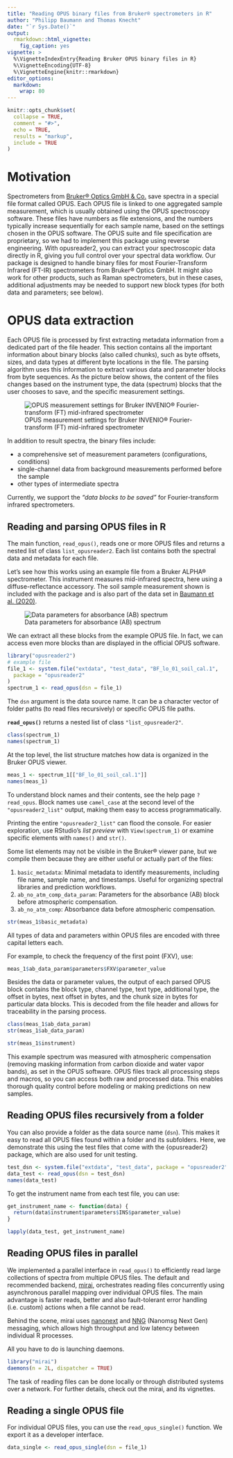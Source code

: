 ```yaml
---
title: "Reading OPUS binary files from Bruker® spectrometers in R"
author: "Philipp Baumann and Thomas Knecht"
date: "`r Sys.Date()`"
output:
  rmarkdown::html_vignette:
    fig_caption: yes
vignette: >
  %\VignetteIndexEntry{Reading Bruker OPUS binary files in R}
  %\VignetteEncoding{UTF-8}
  %\VignetteEngine{knitr::rmarkdown}
editor_options: 
  markdown: 
    wrap: 80
---
```


```r
knitr::opts_chunk$set(
  collapse = TRUE,
  comment = "#>",
  echo = TRUE,
  results = "markup",
  include = TRUE
)
```


# Motivation

Spectrometers from [Bruker® Optics GmbH & Co.](https://www.bruker.com/en.html) save spectra in a special file format called OPUS. 
Each OPUS file is linked to one aggregated sample measurement, which is usually obtained using the OPUS spectroscopy software.
These files have numbers as file extensions, and the numbers typically increase sequentially for each sample name, based on the settings chosen in the OPUS software.
The OPUS suite and file specification are proprietary, so we had to implement this package using reverse engineering. 
With opusreader2, you can extract your spectroscopic data directly in R, giving you full control over your spectral data workflow.
Our package is designed to handle binary files for most Fourier-Transform Infrared (FT-IR) spectrometers from Bruker® Optics GmbH. 
It might also work for other products, such as Raman spectrometers, but in these cases, additional adjustments may be needed to support new block types (for both data and parameters; see below).

# OPUS data extraction

Each OPUS file is processed by first extracting metadata information from a dedicated part of the file header.
This section contains all the important information about binary blocks (also called chunks), such as byte offsets, sizes, and data types at different byte locations in the file.
The parsing algorithm uses this information to extract various data and parameter blocks from byte sequences.
As the picture below shows, the content of the files changes based on the instrument type, the data (spectrum) blocks that the user chooses to save, and the specific measurement settings.

![OPUS measurement settings for Bruker INVENIO® Fourier-transform (FT) mid-infrared spectrometer](images/opus-measurement-settings.png){#fig:opus_settings}

In addition to result spectra, the binary files include:

- a comprehensive set of measurement parameters (configurations, conditions)
- single-channel data from background measurements performed before the sample
- other types of intermediate spectra

Currently, we support the *"data blocks to be saved"* for Fourier-transform infrared spectrometers.

## Reading and parsing OPUS files in R

The main function, `read_opus()`, reads one or more OPUS files and returns a nested list of class `list_opusreader2`.
Each list contains both the spectral data and metadata for each file.

Let's see how this works using an example file from a Bruker ALPHA® spectrometer.
This instrument measures mid-infrared spectra, here using a diffuse-reflectance accessory.
The soil sample measurement shown is included with the package and is also part of the data set in [Baumann et al. (2020)](https://soil.copernicus.org/articles/7/717/2021/).

![Data parameters for absorbance (AB) spectrum](images/OPUS_block1.png)

We can extract all these blocks from the example OPUS file. 
In fact, we can access even more blocks than are displayed in the official OPUS software.

```r
library("opusreader2")
# example file
file_1 <- system.file("extdata", "test_data", "BF_lo_01_soil_cal.1",
  package = "opusreader2"
)
spectrum_1 <- read_opus(dsn = file_1)
```


The `dsn` argument is the data source name. It can be a character vector of folder paths (to read files recursively) or specific OPUS file paths.

**`read_opus()`** returns a nested list of class `"list_opusreader2"`.

```r
class(spectrum_1)
names(spectrum_1)
```

At the top level, the list structure matches how data is organized in the Bruker OPUS viewer.

```r
meas_1 <- spectrum_1[["BF_lo_01_soil_cal.1"]]
names(meas_1)
```

To understand block names and their contents, see the help page `?read_opus`.
Block names use `camel_case` at the second level of the `"opusreader2_list"` output, making them easy to access programmatically.

Printing the entire `"opusreader2_list"` can flood the console.
For easier exploration, use RStudio's *list preview* with `View(spectrum_1)` or examine specific elements with `names()` and `str()`.

Some list elements may not be visible in the Bruker® viewer pane, but we compile them because they are either useful or actually part of the files:

1. `basic_metadata`: Minimal metadata to identify measurements, including file name, sample name, and timestamps. Useful for organizing spectral libraries and prediction workflows.
2. `ab_no_atm_comp_data_param`: Parameters for the absorbance (AB) block before atmospheric compensation.
3. `ab_no_atm_comp`: Absorbance data before atmospheric compensation.

```r
str(meas_1$basic_metadata)
```

All types of data and parameters within OPUS files are encoded with three capital letters each.

For example, to check the frequency of the first point (FXV), use:

```r
meas_1$ab_data_param$parameters$FXV$parameter_value
```

Besides the data or parameter values, the output of each parsed OPUS block contains the block type, channel type, text type, additional type, the offset in bytes, next offset in bytes, and the chunk size in bytes for particular data blocks.
This is decoded from the file header and allows for traceability in the parsing process.

```r
class(meas_1$ab_data_param)
str(meas_1$ab_data_param)
```

```r
str(meas_1$instrument)
```


This example spectrum was measured with atmospheric compensation (removing masking information from carbon dioxide and water vapor bands), as set in the OPUS software.
OPUS files track all processing steps and macros, so you can access both raw and processed data.
This enables thorough quality control before modeling or making predictions on new samples.

## Reading OPUS files recursively from a folder

You can also provide a folder as the data source name (`dsn`).
This makes it easy to read all OPUS files found within a folder and its subfolders.
Here, we demonstrate this using the test files that come with the {opusreader2} package, which are also used for unit testing.

```r
test_dsn <- system.file("extdata", "test_data", package = "opusreader2")
data_test <- read_opus(dsn = test_dsn)
names(data_test)
```

To get the instrument name from each test file, you can use:

```r
get_instrument_name <- function(data) {
  return(data$instrument$parameters$INS$parameter_value)
}

lapply(data_test, get_instrument_name)
```

## Reading OPUS files in parallel

We implemented a parallel interface in `read_opus()` to efficiently read large collections of spectra from multiple OPUS files.
The default and recommended backend, [mirai](https://mirai.r-lib.org/), orchestrates reading files concurrently using asynchronous parallel mapping over individual OPUS files.
The main advantage is faster reads, better and also fault-tolerant error handling (i.e. custom) actions when a file cannot be read.

Behind the scene, mirai uses [nanonext](https://github.com/r-lib/nanonext/) and [NNG](https://nng.nanomsg.org/) (Nanomsg Next Gen) messaging, which allows high throughput and low latency between individual R processes.

All you have to do is launching daemons.

```r
library("mirai")
daemons(n = 2L, dispatcher = TRUE)
```

The task of reading files can be done locally or through distributed systems over a network. For further details, check out the mirai, and its vignettes.

## Reading a single OPUS file

For individual OPUS files, you can use the `read_opus_single()` function. 
We export it as a developer interface.


```r
data_single <- read_opus_single(dsn = file_1)
```
